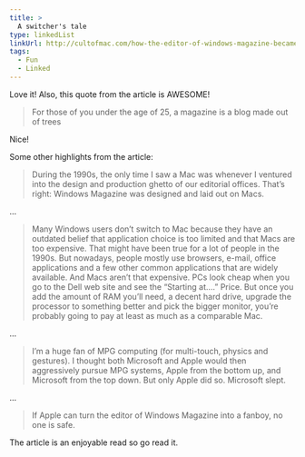 ```yaml
---
title: >
  A switcher's tale
type: linkedList
linkUrl: http://cultofmac.com/how-the-editor-of-windows-magazine-became-an-apple-fanboy/105882
tags:
  - Fun
  - Linked
---
```


Love it! Also, this quote from the article is AWESOME!

> For those of you under the age of 25, a magazine is a blog made out of trees

Nice!

Some other highlights from the article:

> During the 1990s, the only time I saw a Mac was whenever I ventured into the design and production ghetto of our editorial offices. That’s right: Windows Magazine was designed and laid out on Macs.

…

> Many Windows users don’t switch to Mac because they have an outdated belief that application choice is too limited and that Macs are too expensive. That might have been true for a lot of people in the 1990s. But nowadays, people mostly use browsers, e-mail, office applications and a few other common applications that are widely available. And Macs aren’t that expensive. PCs look cheap when you go to the Dell web site and see the “Starting at….” Price. But once you add the amount of RAM you’ll need, a decent hard drive, upgrade the processor to something better and pick the bigger monitor, you’re probably going to pay at least as much as a comparable Mac.

…

> I’m a huge fan of MPG computing (for multi-touch, physics and gestures). I thought both Microsoft and Apple would then aggressively pursue MPG systems, Apple from the bottom up, and Microsoft from the top down. But only Apple did so. Microsoft slept.

…

> If Apple can turn the editor of Windows Magazine into a fanboy, no one is safe.

The article is an enjoyable read so go read it.
